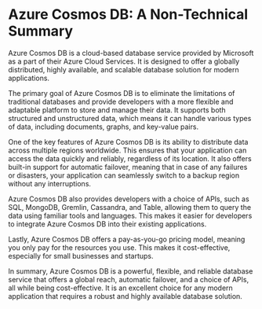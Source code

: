 

# Azure Cosmos DB: A Non-Technical Summary

Azure Cosmos DB is a cloud-based database service provided by Microsoft as a part of their Azure Cloud Services. It is designed to offer a globally distributed, highly available, and scalable database solution for modern applications.

The primary goal of Azure Cosmos DB is to eliminate the limitations of traditional databases and provide developers with a more flexible and adaptable platform to store and manage their data. It supports both structured and unstructured data, which means it can handle various types of data, including documents, graphs, and key-value pairs.

One of the key features of Azure Cosmos DB is its ability to distribute data across multiple regions worldwide. This ensures that your application can access the data quickly and reliably, regardless of its location. It also offers built-in support for automatic failover, meaning that in case of any failures or disasters, your application can seamlessly switch to a backup region without any interruptions.

Azure Cosmos DB also provides developers with a choice of APIs, such as SQL, MongoDB, Gremlin, Cassandra, and Table, allowing them to query the data using familiar tools and languages. This makes it easier for developers to integrate Azure Cosmos DB into their existing applications.

Lastly, Azure Cosmos DB offers a pay-as-you-go pricing model, meaning you only pay for the resources you use. This makes it cost-effective, especially for small businesses and startups.

In summary, Azure Cosmos DB is a powerful, flexible, and reliable database service that offers a global reach, automatic failover, and a choice of APIs, all while being cost-effective. It is an excellent choice for any modern application that requires a robust and highly available database solution. 